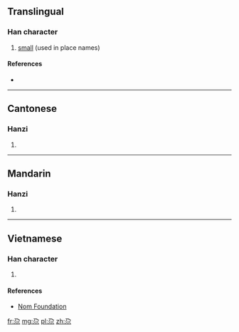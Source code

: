 ==Translingual==

===Han character===
{{Han char|rn=42|rad=小|as=02|sn=5|four=1790<sub>2</sub>|canj=弓尸火 (NSF)|ids=⿱[[乃]][[小]]}}

# [[small]] (used in place names)

====References====
* {{Han ref|kx=0297.011|hdz=10562.040|uh=5C15|ud=23573|bh=C9D4|bd=51668}}

----

==Cantonese==

===Hanzi===
{{yue-hanzi|jyut=[[gaa1]]|y=ga1}}

# {{defn|lang=yue|sort=小02}}

----

==Mandarin==

===Hanzi===
{{cmn-hanzi|pin=[[gǎ]] ([[ga3]])|wg=ka<sup>3</sup>}}

# {{defn|lang=cmn|sort=小02}}

----

==Vietnamese==

===Han character===
{{vi-readings|rs=小02| hanviet = ca}}

# {{defn|lang=vi|sort=小02}}

====References====
*[http://nomfoundation.org/common/nom_details.php?codepoint=5c15 Nom Foundation]

[[fr:尕]]
[[mg:尕]]
[[pl:尕]]
[[zh:尕]]